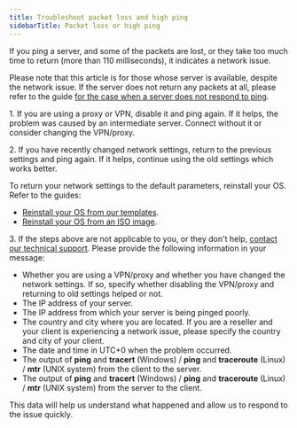 ---
title: Troubleshoot packet loss and high ping
sidebarTitle: Packet loss or high ping
---

If you ping a server, and some of the packets are lost, or they take too much time to return (more than 110 milliseconds), it indicates a network issue.

Please note that this article is for those whose server is available, despite the network issue. If the server does not return any packets at all, please refer to the guide [for the case when a server does not respond to ping](/hosting/dedicated-servers/troubleshooting/troubleshoot-a-server-that-is-not-responding-to-ping-requests).

1\. If you are using a proxy or VPN, disable it and ping again. If it helps, the problem was caused by an intermediate server. Connect without it or consider changing the VPN/proxy.

2\. If you have recently changed network settings, return to the previous settings and ping again. If it helps, continue using the old settings which works better.

To return your network settings to the default parameters, reinstall your OS. Refer to the guides:

  * [Reinstall your OS from our templates](/hosting/dedicated-servers/manage/operating-system/install-a-linux-os-from-a-template). 
  * [Reinstall your OS from an ISO image](/hosting/dedicated-servers/manage/operating-system/install-a-linux-os-from-your-iso-image).



3\. If the steps above are not applicable to you, or they don't help, [contact our technical support](/hosting/contact-our-technical-support). Please provide the following information in your message:

  * Whether you are using a VPN/proxy and whether you have changed the network settings. If so, specify whether disabling the VPN/proxy and returning to old settings helped or not.
  * The IP address of your server.
  * The IP address from which your server is being pinged poorly.
  * The country and city where you are located. If you are a reseller and your client is experiencing a network issue, please specify the country and city of your client.
  * The date and time in UTC+0 when the problem occurred.
  * The output of **ping** and **tracert** (Windows) / **ping** and **traceroute** (Linux) / **mtr** (UNIX system) from the client to the server.
  * The output of **ping** and **tracert** (Windows) / **ping** and **traceroute** (Linux) / **mtr** (UNIX system) from the server to the client.



This data will help us understand what happened and allow us to respond to the issue quickly.